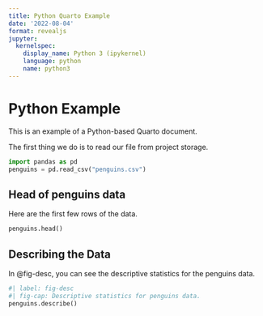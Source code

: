 ```yaml
---
title: Python Quarto Example
date: '2022-08-04'
format: revealjs
jupyter:
  kernelspec:
    display_name: Python 3 (ipykernel)
    language: python
    name: python3
---
```


# Python Example

This is an example of a Python-based Quarto document.

The first thing we do is to read our file from project storage.

```python
import pandas as pd
penguins = pd.read_csv("penguins.csv")
```

## Head of penguins data

Here are the first few rows of the data.

```python
penguins.head()
```

## Describing the Data

In @fig-desc, you can see the descriptive statistics for the penguins data.

```python
#| label: fig-desc
#| fig-cap: Descriptive statistics for penguins data.
penguins.describe()
```


